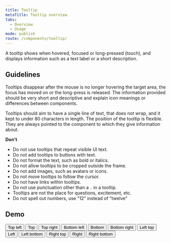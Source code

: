 ```yaml
---
title: Tooltip
metaTitle: Tooltip overview
tabs:
  - Overview
  - Usage
mode: publish
route: /components/tooltip/
---
```



A tooltip shows when hovered, focused or long-pressed (touch), and displays information such as a text label or a short description.

## Guidelines

<!--List how to use it, sizes, widths, grid interactions, color allowances -->

Tooltips disappear after the mouse is no longer hovering the target area, the focus has moved on or the long-press is released. The information provided should be very short and descriptive and explain icon meanings or differences between components.

Tooltips should aim to have a single line of text, that does not wrap, and it kept to under 80 characters in length. The position of the tooltip is flexible. They are always pointed to the component to which they give information about.

**Don't**

<!--Bullet point list if needed -->

- Do not use tooltips that repeat visible UI text.
- Do not add tooltips to buttons with text.
- Do not format the text, such as bold or italics.
- Do not allow tooltips to be cropped outside the frame.
- Do not add images, such as avatars or icons.
- Do not move tooltips to follow the cursor.
- Do not have links within tooltips.
- Do not use punctuation other than a `.` in a tooltip.
- Tooltips are not the place for questions, excitement, etc.
- Do not spell out numbers, use "12" instead of "twelve"

<FigmaImage
  url="https://www.figma.com/file/0bGXR2sCwMVSDNyyzu5BXrO5/UI%E2%80%94User-Interface?node-id=18313%3A0"
  alt="Figma design sketch for tooltip"
/>

## Demo

<Playground>
  <div
    style={{
      display: 'grid',
      gridGap: '32px',
      gridTemplateColumns: 'repeat(3, fit-content(100%))',
    }}
  >
    <Tooltip title="Tooltip" placement="topLeft">
      <Button>Top left</Button>
    </Tooltip>
    <Tooltip title="Tooltip" placement="top">
      <Button>Top</Button>
    </Tooltip>
    <Tooltip title="Tooltip" placement="topRight">
      <Button>Top right</Button>
    </Tooltip>
    <Tooltip title="Tooltip" placement="bottomLeft">
      <Button>Bottom left</Button>
    </Tooltip>
    <Tooltip title="Tooltip" placement="bottom">
      <Button>Bottom</Button>
    </Tooltip>
    <Tooltip title="Tooltip" placement="bottomRight">
      <Button>Bottom right</Button>
    </Tooltip>
    <Tooltip title="Tooltip" placement="leftTop">
      <Button>Left top</Button>
    </Tooltip>
    <Tooltip title="Tooltip" placement="left">
      <Button>Left</Button>
    </Tooltip>
    <Tooltip title="Tooltip" placement="leftBottom">
      <Button>Left bottom</Button>
    </Tooltip>
    <Tooltip title="Tooltip" placement="rightTop">
      <Button>Right top</Button>
    </Tooltip>
    <Tooltip title="Tooltip" placement="right">
      <Button>Right</Button>
    </Tooltip>
    <Tooltip title="Tooltip" placement="rightBottom">
      <Button>Right bottom</Button>
    </Tooltip>
  </div>
</Playground>
